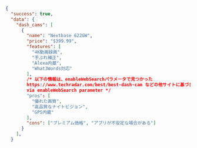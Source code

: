 ```json JSON
{
  "success": true,
  "data": {
    "dash_cams": [
      {
        "name": "Nextbase 622GW",
        "price": "$399.99",
        "features": [
          "4K動画録画",
          "手ぶれ補正",
          "Alexa内蔵",
          "What3Words対応"
        ],
        /* 以下の情報は、enableWebSearchパラメータで見つかった
        https://www.techradar.com/best/best-dash-cam などの他サイトに基づき補足されています */
        via enableWebSearch parameter */
        "pros": [
          "優れた画質",
          "高品質なナイトビジョン",
          "GPS内蔵"
        ],
        "cons": ["プレミアム価格", "アプリが不安定な場合がある"]
      }
    ],
  }

```
